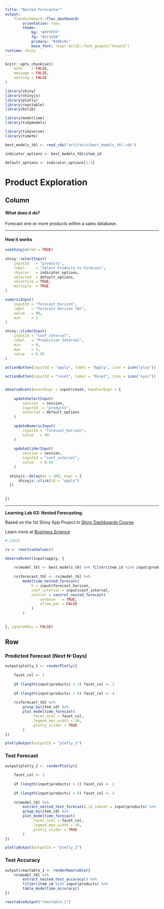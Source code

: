 ```yaml
---
title: "Nested Forecaster"
output:
    flexdashboard::flex_dashboard:
        orientation: rows
        theme:
            bg: "#FFFFFF"
            fg: "#2c3e50"
            primary: "#18bc9c"
            base_font: !expr bslib::font_google("Oswald")
runtime: shiny
---
```


```r
knitr::opts_chunk$set(
    echo    = FALSE,
    message = FALSE,
    warning = FALSE
)

library(shiny)
library(shinyjs)
library(plotly)
library(reactable)
library(bslib)

library(modeltime)
library(tidymodels)

library(tidyverse)
library(timetk)

```


```r


best_models_tbl <- read_rds("artifacts/best_models_tbl.rds")

indicator_options <- best_models_tbl$item_id

default_options <- indicator_options[1:3]

```



# Product Exploration

## Column {.sidebar}

#### What does it do?

Forecast one or more products within a sales database.

<hr>

#### How it works

```r
useShinyjs(rmd = TRUE)
    
shiny::selectInput(
    inputId   = "products",
    label     = "Select Products to Forecast",
    choices   = indicator_options,
    selected  = default_options,
    selectize = TRUE, 
    multiple  = TRUE
)

numericInput(
    inputId = "forecast_horizon", 
    label   = "Forecast Horizon (N)", 
    value   = 90, 
    min     = 2
)

shiny::sliderInput(
    inputId = "conf_interval",
    label   = "Prediction Interval",
    min     = 0, 
    max     = 1, 
    value   = 0.95
)
    
actionButton(inputId = "apply", label = "Apply", icon = icon("play"))

actionButton(inputId = "reset", label = "Reset", icon = icon("sync"))


observeEvent(eventExpr = input$reset, handlerExpr = {
  
    updateSelectInput(
        session  = session, 
        inputId  = "products",
        selected = default_options
    )
    
    updateNumericInput(
        inputId = "forecast_horizon", 
        value   = 90
    )
    
    updateSliderInput(
        session = session, 
        inputId = "conf_interval",
        value   = 0.95
    )
    
  shinyjs::delay(ms = 300, expr = {
      shinyjs::click(id = "apply")
  })
 
  
})


```

<hr>

__Learning Lab 63: Nested Forecasting.__

Based on the 1st Shiny App Project in [Shiny Dashboards Course](https://university.business-science.io/p/ds4b-102-r-shiny-web-application-business-level-1)

Learn more at [Business Science](https://www.business-science.io/)


```r
# LOGIC

rv <- reactiveValues()

observeEvent(input$apply, {
    
    rv$model_tbl <- best_models_tbl %>% filter(item_id %in% input$products)
    
    rv$forecast_tbl <- rv$model_tbl %>%
        modeltime_nested_forecast(
            h = input$forecast_horizon,
            conf_interval = input$conf_interval,
            control = control_nested_forecast(
                verbose   = TRUE,
                allow_par = FALSE
            )
        )
    
    
}, ignoreNULL = FALSE)
```


## Row {.tabset .tabset-fade}

### Predicted Forecast (Next N-Days)

```r
output$plotly_1 <- renderPlotly({
    
    facet_col <- 1
    
    if (length(input$products) > 3) facet_col <- 2
    
    if (length(input$products) > 8) facet_col <- 4
    
    rv$forecast_tbl %>%
        group_by(item_id) %>%
        plot_modeltime_forecast(
            .facet_ncol = facet_col, 
            .legend_max_width = 26, 
            .plotly_slider = TRUE
        )
})

plotlyOutput(outputId = "plotly_1")
```


### Test Forecast

```r
output$plotly_2 <- renderPlotly({
    
    facet_col <- 1
    
    if (length(input$products) > 3) facet_col <- 2
    
    if (length(input$products) > 8) facet_col <- 4
    
    rv$model_tbl %>%
        extract_nested_test_forecast(.id_subset = input$products) %>%
        group_by(item_id) %>%
        plot_modeltime_forecast(
            .facet_ncol = facet_col, 
            .legend_max_width = 26, 
            .plotly_slider = TRUE
        )
})

plotlyOutput(outputId = "plotly_2")

```

### Test Accuracy

```r
output$reactable_1 <- renderReactable({
    rv$model_tbl %>%
        extract_nested_test_accuracy() %>%
        filter(item_id %in% input$products) %>%
        table_modeltime_accuracy()
})

reactableOutput("reactable_1")
```
